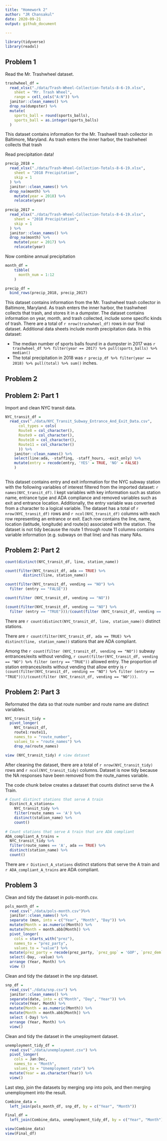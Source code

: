 ```yaml
---
title: "Homework 2"
author: "JR Chansakul"
date: 2020-09-21
output: github_document
  
---
```


```r
library(tidyverse)
library(readxl)
```

## Problem 1

Read the Mr. Trashwheel dataset. 

```r
trashwheel_df =
  read_xlsx("./data/Trash-Wheel-Collection-Totals-8-6-19.xlsx",
    sheet = "Mr. Trash Wheel",
    range = cell_cols("A:N")) %>% 
  janitor::clean_names() %>% 
  drop_na(dumpster) %>% 
  mutate(
    sports_ball = round(sports_balls),
    sports_ball = as.integer(sports_balls)
  )
```

This dataset contains information for the Mr. Trashwell trash collector in Baltimore, Maryland. As trash enters the inner harbor, the trashwheel collects that trash 

Read precipitation data!

```r
precip_2018 =
  read_xlsx("./data/Trash-Wheel-Collection-Totals-8-6-19.xlsx",
    sheet = "2018 Precipitation",
    skip = 1
  ) %>%  
  janitor::clean_names() %>% 
  drop_na(month) %>% 
    mutate(year = 2018) %>% 
    relocate(year)
  
precip_2017 =
  read_xlsx("./data/Trash-Wheel-Collection-Totals-8-6-19.xlsx",
    sheet = "2018 Precipitation",
    skip = 1
  ) %>%  
  janitor::clean_names() %>% 
  drop_na(month) %>% 
    mutate(year = 2017) %>% 
    relocate(year)

```

Now combine annual precipitation 

```r
month_df =
    tibble(
      month_num = 1:12
    )

precip_df = 
  bind_rows(precip_2018, precip_2017)
```

This dataset contains information from the Mr. Trashwheel trash collector in Baltimore, Maryland. As trash enters the inner harbor, the trashwheel collects that trash, and stores it in a dumpster. The dataset contains information on year, month, and trash collected, include some specific kinds of trash. There are a total of `r nrow(trashwheel_df)` rows in our final dataset. Additional data sheets include month precipitation data. In this dataset:

* The median number of sports balls found in a dumpster in 2017 was `r trashwheel_df %>% filter(year == 2017) %>% pull(sports_balls) %>% median()`
* The total precipitation in 2018 was `r precip_df %>% filter(year == 2018) %>% pull(total) %>% sum()` inches.



## Problem 2

## Problem 2: Part 1
Import and clean NYC transit data.

```r
NYC_transit_df =
  read_csv("./data/NYC_Transit_Subway_Entrance_And_Exit_Data.csv",
      col_types = cols(
      Route8 = col_character(),
      Route9 = col_character(),
      Route10 = col_character(),
      Route11 = col_character()
      )) %>% 
    janitor::clean_names() %>% 
    select(line:ada, -staffing, -staff_hours, -exit_only) %>% 
    mutate(entry = recode(entry, 'YES' = TRUE, 'NO' = FALSE) 
    )
    
```

This dataset contains entry and exit information for the NYC subway station with the following variables of interest filtered from the imported dataset: `r names(NYC_transit_df)`. I kept variables with key information such as station name, entrance type and ADA compliance and removed variables such as exit and entrance location. Additionally, the entry variable was converted from a character to a logical variable. The dataset has a total of `r nrow(NYC_transit_df)` rows and `r ncol(NYC_transit_df)` columns with each row representing an entrance or exit. 
Each row contains the line, name, location (latitude, longitude) and route(s) associated with the station. The dataset is not tidy because the route 1 through route 11 columns contains variable information (e.g. subways on that line) and has many NAs.  

## Problem 2: Part 2

```r
count(distinct(NYC_transit_df, line, station_name))

count(filter(NYC_transit_df, ada == TRUE) %>%
        distinct(line, station_name))

count(filter(NYC_transit_df, vending == "NO") %>%
  filter (entry == "FALSE"))

count(filter (NYC_transit_df, vending == "NO"))

(count(filter(NYC_transit_df, vending == "NO") %>%
  filter (entry == "TRUE")))/(count(filter (NYC_transit_df, vending == "NO")))

```

There are `r count(distinct(NYC_transit_df, line, station_name))` distinct stations.

There are `r count(filter(NYC_transit_df, ada == TRUE) %>% distinct(line, station_name))` stations that are ADA compliant. 

Among the `r count(filter (NYC_transit_df, vending == "NO"))` subway entrances/exits without vending, `r count(filter(NYC_transit_df, vending == "NO") %>% filter (entry == "TRUE"))` allowed entry. The proportion of station entrances/exits without vending that allow entry is `r (count(filter(NYC_transit_df, vending == "NO") %>% filter (entry == "TRUE")))/(count(filter (NYC_transit_df, vending == "NO")))`.

## Problem 2: Part 3

Reformated the data so that route number and route name are distinct variables.

```r
NYC_transit_tidy =
  pivot_longer(
    NYC_transit_df, 
    route1:route11,
    names_to = "route_number", 
    values_to = "route_names") %>% 
    drop_na(route_names) 

view (NYC_transit_tidy) # view dataset 
```

After cleaning the dataset, there are a total of `r nrow(NYC_transit_tidy)` rows and `r ncol(NYC_transit_tidy)` columns. Dataset is now tidy because the NA responses have been removed from the route_names variable.  

The code chunk below creates a dataset that counts distinct serve the A Train.

```r

# Count distinct stations that serve A train
  Distinct_A_stations= 
    NYC_transit_tidy %>%
    filter(route_names == 'A') %>% 
    distinct(station_name) %>%
    count()
    
# Count stations that serve A train that are ADA compliant
ADA_compliant_A_trains = 
  NYC_transit_tidy %>% 
  filter(route_names == 'A', ada == TRUE) %>% 
  distinct(station_name) %>% 
  count()  
```

There are `r Distinct_A_stations` distinct stations that serve the A train and `r ADA_compliant_A_trains` are ADA compliant.


## Problem 3

Clean and tidy the dataset in pols-month.csv.

```r

pols_month_df = 
  read_csv("./data/pols-month.csv")%>%
  janitor::clean_names() %>% 
  separate (mon, into = c("Year", "Month", "Day")) %>% 
  mutate(Month = as.numeric(Month)) %>% 
  mutate(Month = month.abb[Month]) %>% 
  pivot_longer(
    cols = starts_with("prez"),
    names_to = "prez_party",
    values_to = "value") %>% 
  mutate(prez_party = recode(prez_party, `prez_gop` = 'GOP', `prez_dem` = 'DEM')) %>% 
  select(-Day, -value) %>% 
  arrange (Year, Month) %>% 
  view ()
```

Clean and tidy the dataset in the snp dataset.

```r
snp_df = 
  read_csv("./data/snp.csv") %>% 
  janitor::clean_names() %>% 
  separate(date, into = c("Month", "Day", "Year")) %>% 
  relocate(Year, Month) %>% 
  mutate(Month = as.numeric(Month)) %>% 
  mutate(Month = month.abb[Month]) %>%
  select (-Day) %>%
  arrange (Year, Month) %>%
  view()
```


Clean and tidy the dataset in the umeployment dataset.

```r

unemployment_tidy_df =
  read_csv("./data/unemployment.csv") %>% 
  pivot_longer(
    cols = Jan:Dec,
    names_to = "Month",
    values_to = "Unemployment_rate") %>% 
  mutate(Year = as.character(Year)) %>% 
  view()
```


Last step, join the datasets by merging snp into pols, and then merging unemployment into the result.

```r
Combine_data = 
  left_join(pols_month_df, snp_df, by = c("Year", "Month"))

Final_df = 
  left_join(Combine_data, unemployment_tidy_df, by = c("Year", "Month")) 

view(Combine_data)
view(Final_df)
```




